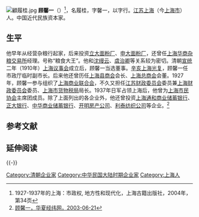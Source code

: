 [[File:顧履桂.jpg|thumb]]
'''顾馨一'''（{{bd|1872年||？|}}）<ref>1927-1937年的上海：市政权, 地方性和现代化，上海古籍出版社，2004年，第34页</ref>，名履桂，字馨一，以字行。[[江苏|江苏]][[上海|上海]]（今[[上海市|上海市]]）人。中国近代民族资本家。

==生平==
他早年从经营杂粮行起家，后来投资[[立大面粉厂|立大面粉厂]]、[[申大面粉厂|申大面粉厂]]，还曾任[[上海华商杂粮交易所|上海华商杂粮交易所]]经理。号称“粮食大王”。他和[[沈缦云|沈缦云]]、[[虞治卿|虞治卿]]等关系较为密切。清朝[[宣统|宣统]]二年（1910年）[[上海议事会|上海议事会]]成立后，顾馨一当选董事。[[辛亥上海光复|辛亥上海光复]]，顾馨一任市政厅临时副市长。后来他还曾历任[[上海县商会|上海县商会]]会长、[[上海总商会|上海总商会]]会董。1927年，顾馨一参与组织了[[上海商业联合会|上海商业联合会]]，不久又担任[[江苏财政委员会|江苏财政委员会]]委员兼[[上海财政委员会|上海财政委员会]]委员、[[上海市货物税局|上海市货物税局]]局长。1937年日军占领上海后，他曾为[[上海市民协会|上海市民协会]]主席团成员。除了上面列出的各企业外，他还曾投资[[上海通和商业储蓄银行|上海通和商业储蓄银行]]、[[正大银行|正大银行]]、[[中华商业储蓄银行|中华商业储蓄银行]]、[[开明房产公司|开明房产公司]]、[[利泰纺织公司|利泰纺织公司]]等企业。<ref>[http://www.huaxia.com/lasd/hxrwk/xdrw/2003/06/484295.html 顾馨一，华夏经纬网，2003-06-21]</ref>

== 参考文献 ==
{{Reflist}}

== 延伸阅读 ==
{{Wikisource further reading}}

{{-}}
{{上海市市长}}

{{DEFAULTSORT:Gu顾}}
[[Category:清朝企业家|Category:清朝企业家]]
[[Category:中华民国大陆时期企业家|Category:中华民国大陆时期企业家]]
[[Category:上海人|Category:上海人]]

{{企业家小作品}}